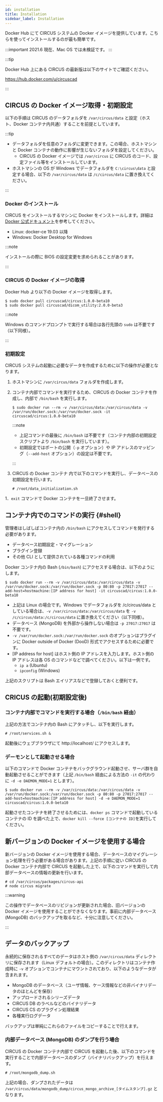 ```yaml
---
id: installation
title: Installation
sidebar_label: Installation
---
```


Docker Hub にて CIRCUS システムの Docker イメージを提供しています。こちらを使ってインストールするのが最も簡単です。

:::important
2021.6 現在、Mac OS では未検証です。
:::

:::tip

Docker Hub 上にある CIRCUS の最新版は以下のサイトでご確認ください。

https://hub.docker.com/u/circuscad

:::

## CIRCUS の Docker イメージ取得・初期設定

以下の手順は CIRCUS のデータフォルダを `/var/circus/data` と設定（ホスト、Docker コンテナ内共通）することを前提としています。

:::tip

- データフォルダを任意のフォルダに変更できます。この場合、ホストマシン と Docker コンテナの動作に影響が生じないフォルダを設定してください。
  - CIRCUS の Docker イメージでは `/var/circus` に CIRCUS のコード、設定ファイル等をインストールしています。
- ホストマシンの OS が Windows でデータフォルダを `C:\circus\data` と設定する場合、以下の `/var/circus/data` は `/c/circus/data` に置き換えてください。

:::

### Docker のインストール

CIRCUS をインストールするマシンに Docker をインストールします。詳細は [Docker 公式ドキュメント](https://docs.docker.com/get-docker/)を参考してください。

- Linux: docker-ce 19.03 以降
- Windows: Docker Desktop for Windows

:::note

インストールの際に BIOS の設定変更を求められることがあります。

:::

### CIRCUS の Docker イメージの取得

Docker Hub より以下の Docker イメージを取得します。

```shell-session
$ sudo docker pull circuscad/circus:1.0.0-beta10
$ sudo docker pull circuscad/dicom_utility:2.0.0-beta3
```

:::note

Windows のコマンドプロンプトで実行する場合は各行先頭の `sudo` は不要です（以下同様）。

:::

### 初期設定

CIRCUS システムの起動に必要なデータを作成するために以下の操作が必要となります。

1. ホストマシンに `/var/circus/data` フォルダを作成します。

1. コンテナ内部でコマンドを実行するため、CIRCUS の Docker コンテナを作成し、内部で `/bin/bash` を実行します。

   ```shell-session
   $ sudo docker run --rm -v /var/circus/data:/var/circus/data -v /var/run/docker.sock:/var/run/docker.sock -it circuscad/circus:1.0.0-beta10
   ```

   :::note

   - 上記コマンドの最後に `/bin/bash` は不要です（コンテナ内部の初期設定スクリプトより `/bin/bash` を実行しています）。
   - 初期設定ではポートの公開（`-p` オプション）や IP アドレスのマッピング（`--add-host` オプション）の設定は不要です。

   :::

1. CIRCUS の Docker コンテナ 内で以下のコマンドを実行し、データベースの初期設定を行います。

   ```shell-session title="コンテナ内"
   # /root/data_initialization.sh
   ```

1．`exit` コマンドで Docker コンテナを一旦終了させます。

## コンテナ内でのコマンドの実行 {#shell}

管理者はしばしばコンテナ内の `/bin/bash` にアクセスしてコマンドを発行する必要があります。

- データベース初期設定・マイグレーション
- プラグイン登録
- その他 CLI として提供されている各種コマンドの利用

Docker コンテナ内の Bash (`/bin/bash`) にアクセスする場合は、以下のようにします。

```shell-session
$ sudo docker run --rm -v /var/circus/data:/var/circus/data -v /var/run/docker.sock:/var/run/docker.sock -p 80:80 -p 27017:27017 --add-host=hostmachine:[IP address for host] -it circuscad/circus:1.0.0-beta10
```

- 上記は Linux の場合です。Windows でデータフォルダを /c/circus/data としている場合は、`-v /var/circus/data:/var/circus/data` を `-v /c/circus/data:/c/circus/data` に置き換えてください（以下同様）。
- データベース (MongoDB) を外部から操作しない場合は `-p 27017:27017` は不要です。
- `-v /var/run/docker.sock:/var/run/docker.sock` のオプションはプラグインに Docker outside of Docker (DooD) 形式でアクセスするために必要です。
- [IP address for host] はホスト側の IP アドレスを入力します。ホスト側の IP アドレスは各 OS のコマンドなどで調べてください。以下は一例です。
  - `ip a` (Ubuntu)
  - `ipconfig` (Windows)

上記のスクリプトは Bash エイリアスなどで登録しておくと便利です。

## CRICUS の起動(初期設定後)

### コンテナ内部でコマンドを実行する場合（`/bin/bash` 経由）

上記の方法でコンテナ内の Bash にアタッチし、以下を実行します。

```shell-session title="コンテナ内"
# /root/services.sh &
```

起動後にウェブブラウザにて http://localhost/ にアクセスします。

### デーモンとして起動させる場合

以下のコマンドで Docker コンテナをバックグラウンド起動させ、サーバ群を自動起動させることができます（上記 `/bin/bash` 経由による方法の `-it` の代わりに `-d -e DAEMON_MODE=1` とします）。

```shell-session
$ sudo docker run --rm -v /var/circus/data:/var/circus/data -v /var/run/docker.sock:/var/run/docker.sock -p 80:80 -p 27017:27017 --add-host=hostmachine:[IP address for host] -d -e DAEMON_MODE=1 circuscad/circus:1.0.0-beta10
```

起動させたコンテナを終了させるためには、`docker ps` コマンドで起動しているコンテナの ID を調べた上で、`docker kill --force [コンテナの ID]`を実行してください。

## 新バージョンの Docker イメージを使用する場合

新バージョンの Docker イメージを使用する場合、データベースのマイグレーション処理を行う必要がある場合があります。上記の手順に従い CIRCUS の Docker コンテナ内部で CIRCUS を起動した上で、以下のコマンドを実行して内部データベースの情報の更新を行います。

```shell-session title="コンテナ内"
# cd /var/circus/packages/circus-api
# node circus migrate
```

:::warning

この操作でデータベースのリビジョンが更新された場合、旧バージョンの Docker イメージを使用することができなくなります。事前に内部データベース (MongoDB) のバックアップを取るなど、十分に注意してください。

:::

## データのバックアップ

永続的に保存されるすべてのデータはホスト側の `/var/circus/data` ディレクトリに保存されます（Linux デフォルトの場合）。このディレクトリはコンテナ作成時に `-v` オプションでコンテナにマウントされており、以下のようなデータが含まれます。

- MongoDB のデータベース（ユーザ情報、ケース情報などの非バイナリデータのほとんどを保存）
- アップロードされるシリーズデータ
- CIRCUS DB のラベルなどのバイナリデータ
- CIRCUS CS のプラグイン処理結果
- 各種実行ログデータ

バックアップは単純にこれらのファイルをコピーすることで行えます。

### 内部データベース (MongoDB) のダンプを行う場合

CIRCUS の Docker コンテナ内部で CIRCUS を起動した後、以下のコマンドを実行することで内部データベースのダンプ（バイナリバックアップ）を行えます。

```shell-session
# /root/mongodb_dump.sh
```

上記の場合、ダンプされたデータは `/var/circus/data/mongodb_dump/circus_mongo_archive_[タイムスタンプ].gz` となります。
